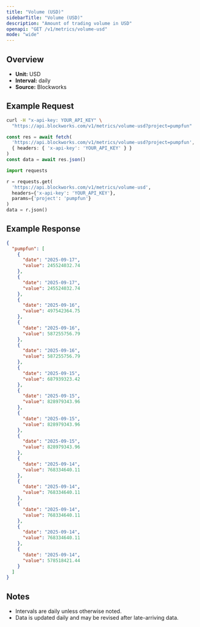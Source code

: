 ```yaml
---
title: "Volume (USD)"
sidebarTitle: "Volume (USD)"
description: "Amount of trading volume in USD"
openapi: "GET /v1/metrics/volume-usd"
mode: "wide"
---
```


## Overview

- **Unit:** USD
- **Interval:** daily
- **Source:** Blockworks

## Example Request

<CodeGroup>

```bash cURL
curl -H "x-api-key: YOUR_API_KEY" \
  "https://api.blockworks.com/v1/metrics/volume-usd?project=pumpfun"
```

```typescript TypeScript
const res = await fetch(
  'https://api.blockworks.com/v1/metrics/volume-usd?project=pumpfun',
  { headers: { 'x-api-key': 'YOUR_API_KEY' } }
)
const data = await res.json()
```

```python Python
import requests

r = requests.get(
  'https://api.blockworks.com/v1/metrics/volume-usd',
  headers={'x-api-key': 'YOUR_API_KEY'},
  params={'project': 'pumpfun'}
)
data = r.json()
```

</CodeGroup>

## Example Response

```json
{
  "pumpfun": [
    {
      "date": "2025-09-17",
      "value": 245524032.74
    },
    {
      "date": "2025-09-17",
      "value": 245524032.74
    },
    {
      "date": "2025-09-16",
      "value": 497542364.75
    },
    {
      "date": "2025-09-16",
      "value": 587255756.79
    },
    {
      "date": "2025-09-16",
      "value": 587255756.79
    },
    {
      "date": "2025-09-15",
      "value": 687939323.42
    },
    {
      "date": "2025-09-15",
      "value": 828979343.96
    },
    {
      "date": "2025-09-15",
      "value": 828979343.96
    },
    {
      "date": "2025-09-15",
      "value": 828979343.96
    },
    {
      "date": "2025-09-14",
      "value": 768334640.11
    },
    {
      "date": "2025-09-14",
      "value": 768334640.11
    },
    {
      "date": "2025-09-14",
      "value": 768334640.11
    },
    {
      "date": "2025-09-14",
      "value": 768334640.11
    },
    {
      "date": "2025-09-14",
      "value": 578518421.44
    }
  ]
}
```

## Notes
- Intervals are daily unless otherwise noted.
- Data is updated daily and may be revised after late-arriving data.